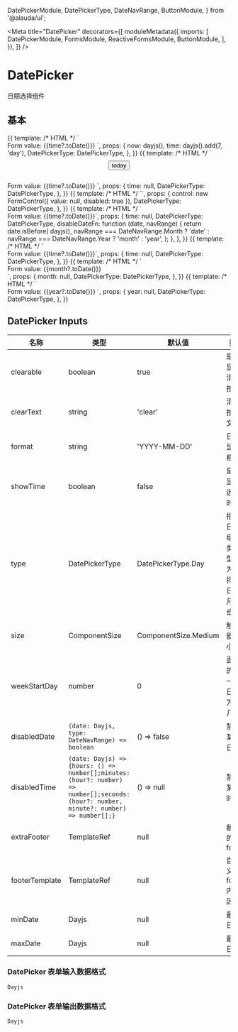 
  DatePickerModule,
  DatePickerType,
  DateNavRange,
  ButtonModule,
} from '@alauda/ui';

<Meta
  title="DatePicker"
  decorators={[
    moduleMetadata({
      imports: [
        DatePickerModule,
        FormsModule,
        ReactiveFormsModule,
        ButtonModule,
      ],
    }),
  ]}
/>

# DatePicker

日期选择组件

## 基本

<Canvas>
  <Story
    name="Date Picker"
    height="500px"
  >
    {{
      template: /* HTML */ `
        <aui-date-picker
          [type]="DatePickerType.Day"
          [clearText]="'清除'"
          [(ngModel)]="time"
          placeholder="请选择"
          [weekStartDay]="2"
          required
        ></aui-date-picker>
        <br />
        Form value: {{time?.toDate()}}
      `,
      props: {
        now: dayjs(),
        time: dayjs().add(7, 'day'),
        DatePickerType: DatePickerType,
      },
    }}
  </Story>
</Canvas>

<Canvas>
  <Story
    name="Extra footer"
    height="500px"
  >
    {{
      template: /* HTML */ `
        <aui-date-picker
          placeholder="请选择"
          [type]="DatePickerType.Day"
          [(ngModel)]="time"
          [extraFooter]="extraFooter"
        ></aui-date-picker>
        <ng-template
          #extraFooter
          let-context="context"
        >
          <div
            style="height:40px;display:flex;justify-content:center;align-items: center"
          >
            <button
              aui-button="inline"
              (click)="context.confirmValue(now,false)"
            >
              today
            </button>
          </div>
        </ng-template>
        <br />
        Form value: {{time?.toDate()}}
      `,
      props: {
        time: null,
        DatePickerType: DatePickerType,
      },
    }}
  </Story>
</Canvas>

<Canvas>
  <Story
    name="Disabled"
    height="200px"
  >
    {{
      template: /* HTML */ `<aui-date-picker
        placeholder="请选择"
        [type]="DatePickerType.Day"
        [formControl]="control"
        [showTime]="true"
      ></aui-date-picker>`,
      props: {
        control: new FormControl({ value: null, disabled: true }),
        DatePickerType: DatePickerType,
      },
    }}
  </Story>
</Canvas>

<Canvas>
  <Story
    name="Disable until today"
    height="500px"
  >
    {{
      template: /* HTML */ `<aui-date-picker
          placeholder="请选择"
          [type]="DatePickerType.Day"
          [(ngModel)]="time"
          [showTime]="true"
          [disabledDate]="disableDateFn"
        ></aui-date-picker>
        <br />
        Form value: {{time?.toDate()}}`,
      props: {
        time: null,
        DatePickerType: DatePickerType,
        disableDateFn: function (date, navRange) {
          return date.isBefore(
            dayjs(),
            navRange === DateNavRange.Month
              ? 'date'
              : navRange === DateNavRange.Year
              ? 'month'
              : 'year',
          );
        },
      },
    }}
  </Story>
</Canvas>

<Canvas>
  <Story
    name="With time"
    height="400px"
  >
    {{
      template: /* HTML */ `<aui-date-picker
          placeholder="请选择"
          [type]="DatePickerType.Day"
          [(ngModel)]="time"
          [showTime]="true"
        ></aui-date-picker>
        <br />
        Form value: {{time?.toDate()}}`,
      props: {
        time: null,
        DatePickerType: DatePickerType,
      },
    }}
  </Story>
</Canvas>

<Canvas>
  <Story
    name="Month Picker"
    height="400px"
  >
    {{
      template: /* HTML */ `<aui-date-picker
          placeholder="请选择"
          [type]="DatePickerType.Month"
          [(ngModel)]="month"
        ></aui-date-picker>
        <br />
        Form value: {{month?.toDate()}}
        <br />`,
      props: {
        month: null,
        DatePickerType: DatePickerType,
      },
    }}
  </Story>
</Canvas>

<Canvas>
  <Story
    name="Year Picker"
    height="400px"
  >
    {{
      template: /* HTML */ `
        <aui-date-picker
          placeholder="请选择"
          [type]="DatePickerType.Year"
          [(ngModel)]="year"
        ></aui-date-picker>
        <br />
        Form value: {{year?.toDate()}}
      `,
      props: {
        year: null,
        DatePickerType: DatePickerType,
      },
    }}
  </Story>
</Canvas>

## DatePicker Inputs

| 名称           | 类型                                                                                                                                   | 默认值               | 描述                                 |
| -------------- | -------------------------------------------------------------------------------------------------------------------------------------- | -------------------- | ------------------------------------ |
| clearable      | boolean                                                                                                                                | true                 | 是否显示清除按钮                     |
| clearText      | string                                                                                                                                 | 'clear'              | 清除按钮文案                         |
| format         | string                                                                                                                                 | 'YYYY-MM-DD'         | 日期显示格式                         |
| showTime       | boolean                                                                                                                                | false                | 是否显示选择时间                     |
| type           | DatePickerType                                                                                                                         | DatePickerType.Day   | 指定日期组件类型，为选择日，月，或年 |
| size           | ComponentSize                                                                                                                          | ComponentSize.Medium | 触发器大小                           |
| weekStartDay   | number                                                                                                                                 | 0                    | 面板的第一个日期为周几               |
| disabledDate   | `(date: Dayjs, type: DateNavRange) => boolean`                                                                                         | () => false          | 禁用某些日期                         |
| disabledTime   | `(date: Dayjs) => {hours: () => number[];minutes: (hour?: number) => number[];seconds: (hour?: number, minute?: number) => number[];}` | () => null           | 禁用某些时间                         |
| extraFooter    | TemplateRef                                                                                                                            | null                 | 额外的 footer                        |
| footerTemplate | TemplateRef                                                                                                                            | null                 | 自定义 footer 内容区                 |
| minDate        | Dayjs                                                                                                                                  | null                 | 最小日期                             |
| maxDate        | Dayjs                                                                                                                                  | null                 | 最大日期                             |

### DatePicker 表单输入数据格式

`Dayjs`

### DatePicker 表单输出数据格式

`Dayjs`
